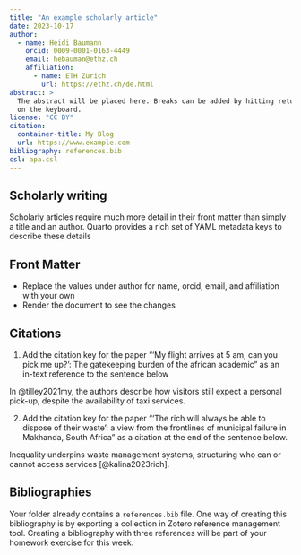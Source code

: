 ```yaml
---
title: "An example scholarly article"
date: 2023-10-17
author:
  - name: Heidi Baumann
    orcid: 0009-0001-0163-4449
    email: hebauman@ethz.ch
    affiliation: 
      - name: ETH Zurich
        url: https://ethz.ch/de.html
abstract: > 
  The abstract will be placed here. Breaks can be added by hitting return
  on the keyboard. 
license: "CC BY"
citation: 
  container-title: My Blog
  url: https://www.example.com
bibliography: references.bib
csl: apa.csl
---
```


## Scholarly writing

Scholarly articles require much more detail in their front matter than simply a title and an author. Quarto provides a rich set of YAML metadata keys to describe these details

## Front Matter

-   Replace the values under author for name, orcid, email, and affiliation with your own
-   Render the document to see the changes

## Citations

1.  Add the citation key for the paper "'My flight arrives at 5 am, can you pick me up?': The gatekeeping burden of the african academic" as an in-text reference to the sentence below

In @tilley2021my, the authors describe how visitors still expect a personal pick-up, despite the availability of taxi services.

2.  Add the citation key for the paper "'The rich will always be able to dispose of their waste': a view from the frontlines of municipal failure in Makhanda, South Africa" as a citation at the end of the sentence below.

Inequality underpins waste management systems, structuring who can or cannot access services [@kalina2023rich].

## Bibliographies

Your folder already contains a `references.bib` file. One way of creating this bibliography is by exporting a collection in Zotero reference management tool. Creating a bibliography with three references will be part of your homework exercise for this week.
